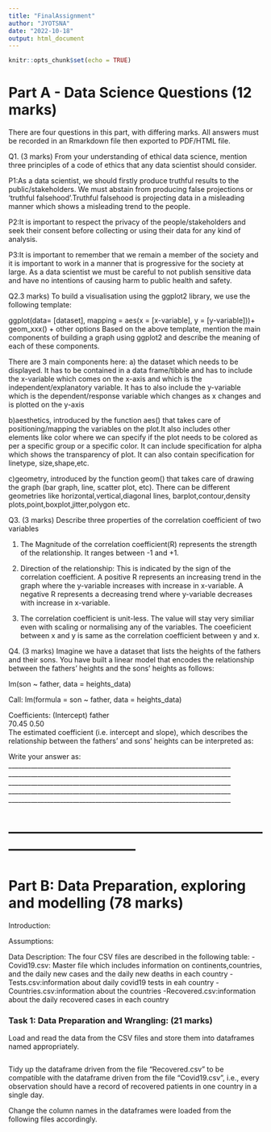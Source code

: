 ```yaml
---
title: "FinalAssignment"
author: "JYOTSNA"
date: "2022-10-18"
output: html_document
---
```


```r
knitr::opts_chunk$set(echo = TRUE)
```

# Part A - Data Science Questions (12 marks)
There are four questions in this part, with differing marks. All answers must be recorded in an Rmarkdown file then exported to PDF/HTML file.

Q1. (3 marks) From your understanding of ethical data science, mention three principles of a code of ethics that any data scientist should consider.



P1:As a data scientist, we should firstly produce truthful results to the public/stakeholders. We must abstain from producing false projections or 'truthful falsehood'.Truthful falsehood is projecting data in a misleading manner which shows a misleading trend to the people.

P2:It is important to respect the privacy of the people/stakeholders and seek their consent before collecting or using their data for any kind of analysis.

P3:It is important to remember that we remain a member of the society and it is important to work in a manner that is progressive for the society at large. As a data scientist we must be careful to not publish sensitive data and have no intentions of causing harm to public health and safety.




Q2.3 marks) To build a visualisation using the ggplot2 library, we use the following template:

 ggplot(data= [dataset], mapping = aes(x = [x-variable], y = [y-variable]))+
  geom_xxx() +
  other options 
Based on the above template, mention the main components of building a graph using ggplot2 and describe the meaning of each of these components.


There are 3 main components here:
a) the dataset which needs to be displayed. It has to be contained in a data frame/tibble and has to include the x-variable which comes on the x-axis and which is the independent/explanatory variable. It has to also include the y-variable which is the dependent/response variable which changes as x changes and is plotted on the y-axis

b)aesthetics, introduced by the function aes() that takes care of positioning/mapping the variables on the plot.It also includes other elements like color where we can specify if the plot needs to be colored as per a specific group or a specific color. It can include specification for alpha which shows the transparency of plot. It can also contain specification for linetype, size,shape,etc.

c)geometry, introduced by the function geom() that takes care of drawing the graph (bar graph, line, scatter plot, etc). There can be different geometries like horizontal,vertical,diagonal lines, barplot,contour,density plots,point,boxplot,jitter,polygon etc.




Q3. (3 marks) Describe three properties of the correlation coefficient of two variables


1.  The Magnitude of the correlation coefficient(R) represents the strength of the relationship. It ranges between -1 and +1.

2.  Direction of the relationship: This is indicated by the sign of the correlation coefficient. A positive R represents an increasing trend in the graph where the y-variable increases with increase in x-variable. A negative R represents a decreasing trend where y-variable decreases with increase in x-variable.

3.  The correlation coefficient is unit-less. The value will stay very similiar even with scaling or normalising any of the variables. The coeeficient between x and y is same as the correlation coefficient between y and x. 





Q4. (3 marks) Imagine we have a dataset that lists the heights of the fathers and their sons. You have built a linear model that encodes the relationship between the fathers’ heights and the sons’ heights as follows:

lm(son ~ father, data = heights_data)

Call:
lm(formula = son ~ father, data = heights_data)

Coefficients:
(Intercept)    father  
70.45       0.50  
The estimated coefficient (i.e. intercept and slope), which describes the relationship between the fathers’ and sons’ heights can be interpreted as:

Write your answer as:
_____________________________________________________________________
_____________________________________________________________________
_____________________________________________________________________
_____________________________________________________________________
_____________________________________________________________________


# --------------------------------------------------------------------------------- #

# Part B: Data Preparation, exploring and modelling (78 marks)

Introduction:




Assumptions:





Data Description:
The four CSV files are described in the following table:
  -Covid19.csv: Master file which includes information on continents,countries, and the daily new cases and the daily new deaths in each country
  -Tests.csv:information about daily covid19 tests in eah country
  -Countries.csv:information about the countries
  -Recovered.csv:information about the daily recovered cases in each country

### Task 1: Data Preparation and Wrangling: (21 marks)
Load and read the data from the CSV files and store them into dataframes named appropriately.


```r

```

Tidy up the dataframe driven from the file “Recovered.csv” to be compatible with the dataframe driven from the file “Covid19.csv”, i.e., every observation should have a record of recovered patients in one country in a single day.

Change the column names in the dataframes were loaded from the following files accordingly.



```r

```

